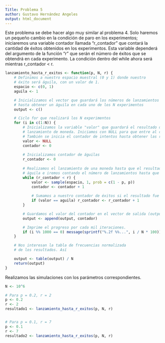 ---
Title: Problema 5
author: Gustavo Hernández Angeles
output: html_document
---

Este problema se debe hacer algo muy similar al problema 4. Solo haremos un pequeño cambio en la condición de paro en los experimentos; iniciaremos una variable contador llamada "r_contador" que contará la cantidad de éxitos obtenidos en los experimentos. Esta variable dependerá del argumento de la función "r" que serán el número de éxitos que se obtendrá en cada experimento. La condición dentro del while ahora será mientras r_contador < r.

```{r}
lanzamiento_hasta_r_exitos <- function(p, N, r) {
    # Definimos a nuestro espacio muestral (0 y 1) donde nuestro
    # éxito será águila, con un valor de 1.
    espacio <- c(0, 1)
    aguila <- 1

    # Inicializamos el vector que guardará los números de lanzamientos
    # hasta obtener un águila en cada uno de los N experimentos
    output <- c()

    # Ciclo for que realizará los N experimentos
    for (i in c(1:N)) {
        # Inicializamos la variable "valor" que guardará el resultado de un
        # lanzamiento de moneda. Iniciamos con NULL para que entre al ciclo.
        # También se inicia el contador de intentos hasta obtener las r águilas.
        valor <- NULL
        contador <- 0
        
        # Inicializamos contador de águilas
        r_contador <- 0
        
        # Realizamos el lanzamiento de una moneda hasta que el resultado sea
        # águila e iremos contando el número de lanzamientos hasta que esto suceda.
        while (r_contador < r) {
            valor <- sample(espacio, 1, prob = c(1 - p, p))
            contador <- contador + 1
            
            # Sumamos a nuestro contador de éxitos si el resultado fue águila.
            if (valor == aguila) r_contador <- r_contador + 1
        }

        # Guardamos el valor del contador en el vector de salida (output).
        output <- append(output, contador)

        # Imprime el progreso por cada mil iteraciones.
        if (i %% 1000 == 0) message(sprintf("%.2f %%...", i / N * 100))
    }

    # Nos interesan la tabla de frecuencias normalizada
    # de los resultados. Así

    output <- table(output) / N
    return(output)
}
```


Realizamos las simulaciones con los parámetros correspondientes.

```{r}
N <- 10^6

# Para p = 0.2, r = 2
p <- 0.2
r <- 2
resultado1 <- lanzamiento_hasta_r_exitos(p, N, r)


# Para p = 0.1, r = 7
p <- 0.1
r <- 7
resultado2 <- lanzamiento_hasta_r_exitos(p, N, r)

```



